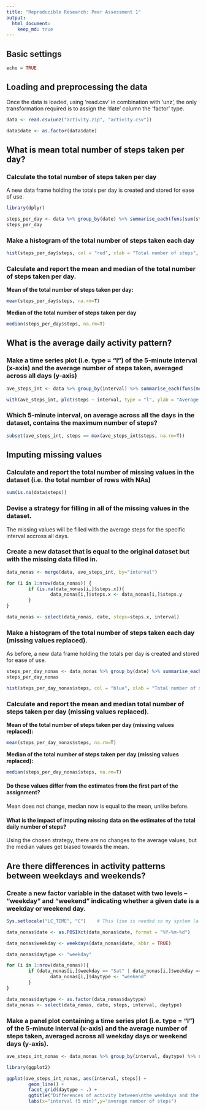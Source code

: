 ```yaml
---
title: "Reproducible Research: Peer Assessment 1"
output: 
  html_document:
    keep_md: true
---
```

## Basic settings

```r
echo = TRUE
```

## Loading and preprocessing the data

Once the data is loaded, using 'read.csv' in combination with 'unz', the only transformation required is to assign the 'date' column the 'factor' type. 


```r

data <- read.csv(unz("activity.zip", "activity.csv"))

data$date <- as.factor(data$date)
```

## What is mean total number of steps taken per day?

### Calculate the total number of steps taken per day

A new data frame holding the totals per day is created and stored for ease of use. 

```r
library(dplyr)

steps_per_day <- data %>% group_by(date) %>% summarise_each(funs(sum(steps)), -interval)
steps_per_day
```

### Make a histogram of the total number of steps taken each day

```r
hist(steps_per_day$steps, col = "red", xlab = "Total number of steps", main = "Total number of steps taken each day")

```

### Calculate and report the mean and median of the total number of steps taken per day.

**Mean of the total number of steps taken per day:**
```r
mean(steps_per_day$steps, na.rm=T)
```
**Median of the total number of steps taken per day**
```r
median(steps_per_day$steps, na.rm=T)
```

## What is the average daily activity pattern?

### Make a time series plot (i.e. type = "l") of the 5-minute interval (x-axis) and the average number of steps taken, averaged across all days (y-axis)

```r
ave_steps_int <- data %>% group_by(interval) %>% summarise_each(funs(mean(steps, na.rm = T)), -date)

with(ave_steps_int, plot(steps ~ interval, type = "l", ylab = "Average number of steps", xlab = "5 minute interval", main = "Average number of steps per time interval"))
```

### Which 5-minute interval, on average across all the days in the dataset, contains the maximum number of steps?

```r
subset(ave_steps_int, steps == max(ave_steps_int$steps, na.rm=T))
```


## Imputing missing values

### Calculate and report the total number of missing values in the dataset (i.e. the total number of rows with NAs)

```r
sum(is.na(data$steps))
```

### Devise a strategy for filling in all of the missing values in the dataset.

The missing values will be filled with the average steps for the specific interval accross all days.

### Create a new dataset that is equal to the original dataset but with the missing data filled in.

```r
data_nonas <- merge(data, ave_steps_int, by="interval")

for (i in 1:nrow(data_nonas)) {
        if (is.na(data_nonas[i,]$steps.x)){
                data_nonas[i,]$steps.x <- data_nonas[i,]$steps.y
        }
}

data_nonas <- select(data_nonas, date, steps=steps.x, interval)
```

### Make a histogram of the total number of steps taken each day (missing values replaced).

As before, a new data frame holding the totals per day is created and stored for ease of use. 

```r
steps_per_day_nonas <- data_nonas %>% group_by(date) %>% summarise_each(funs(sum(steps)), -interval)
steps_per_day_nonas
```

```r
hist(steps_per_day_nonas$steps, col = "blue", xlab = "Total number of steps", main = "Total number of steps taken each day\n(missing values replaced)")
```

### Calculate and report the mean and median total number of steps taken per day (missing values replaced).

**Mean of the total number of steps taken per day (missing values replaced):**
```r
mean(steps_per_day_nonas$steps, na.rm=T)
```
**Median of the total number of steps taken per day (missing values replaced):**
```r
median(steps_per_day_nonas$steps, na.rm=T)
```

#### Do these values differ from the estimates from the first part of the assignment?

Mean does not change, median now is equal to the mean, unlike before.

#### What is the impact of imputing missing data on the estimates of the total daily number of steps?

Using the chosen strategy, there are no changes to the average values, but the median values get biased towards the mean. 

## Are there differences in activity patterns between weekdays and weekends?

### Create a new factor variable in the dataset with two levels -- "weekday" and "weekend" indicating whether a given date is a weekday or weekend day.

```r
Sys.setlocale("LC_TIME", "C")    # This line is needed so my system (a Spanish computer) won't interfere and give the weekdays names in Spanish.

data_nonas$date <- as.POSIXct(data_nonas$date, format = "%Y-%m-%d")

data_nonas$weekday <- weekdays(data_nonas$date, abbr = TRUE)

data_nonas$daytype <- "weekday"

for (i in 1:nrow(data_nonas)){
        if (data_nonas[i,]$weekday == "Sat" | data_nonas[i,]$weekday == "Sun"){
                data_nonas[i,]$daytype <- "weekend"
        }
}

data_nonas$daytype <- as.factor(data_nonas$daytype)
data_nonas <- select(data_nonas, date, steps, interval, daytype)
```

### Make a panel plot containing a time series plot (i.e. type = "l") of the 5-minute interval (x-axis) and the average number of steps taken, averaged across all weekday days or weekend days (y-axis).

```r
ave_steps_int_nonas <- data_nonas %>% group_by(interval, daytype) %>% summarise_each(funs(mean(steps, na.rm = T)), -date)

library(ggplot2)

ggplot(ave_steps_int_nonas, aes(interval, steps)) + 
        geom_line() + 
        facet_grid(daytype ~ .) +
        ggtitle("Differences of activity between\nthe weekdays and the weekend") +
        labs(x="interval (5 min)",y="average number of steps")
```